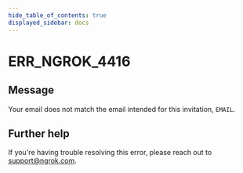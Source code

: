 ```yaml
---
hide_table_of_contents: true
displayed_sidebar: docs
---
```



# ERR_NGROK_4416

## Message

Your email does not match the email intended for this invitation, `EMAIL`.

<ErrorDetails error="err_ngrok_4416" />

## Further help

If you're having trouble resolving this error, please reach out to [support@ngrok.com](mailto:support@ngrok.com?subject=Help%20with%20ERR_NGROK_4416).
